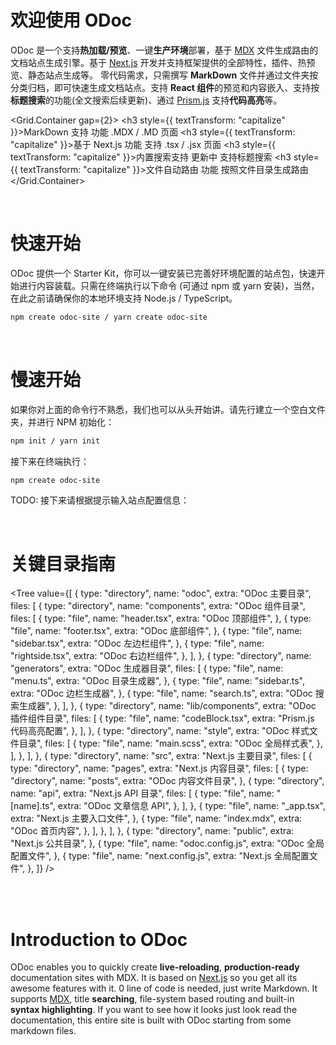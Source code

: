 
# 欢迎使用 ODoc

ODoc 是一个支持**热加载/预览**、一键**生产环境**部署，基于 [MDX](https://mdxjs.com) 文件生成路由的文档站点生成引擎。基于 [Next.js](https://www.nextjs.cn) 开发并支持框架提供的全部特性，插件、热预览、静态站点生成等。
零代码需求，只需撰写 **MarkDown** 文件并通过文件夹按分类归档，即可快速生成文档站点。支持 **React 组件**的预览和内容嵌入、支持按**标题搜索**的功能(全文搜索后续更新)、通过 [Prism.js](https://prismjs.com) 支持**代码高亮**等。

<Grid.Container gap={2}>
  <Grid md={6} xs={24}>
    <Card shadow>
      <h3 style={{ textTransform: "capitalize" }}>MarkDown 支持</h3>
      <span>
        <Badge type="success">功能</Badge> .MDX / .MD 页面
      </span>
    </Card>
  </Grid>
  <Grid md={6} xs={24}>
    <Card shadow>
      <h3 style={{ textTransform: "capitalize" }}>基于 Next.js</h3>
      <span>
        <Badge type="success">功能</Badge> 支持 .tsx / .jsx 页面
      </span>
    </Card>
  </Grid>
  <Grid md={6} xs={24}>
    <Card shadow>
      <h3 style={{ textTransform: "capitalize" }}>内置搜索支持</h3>
      <span>
        <Badge type="warning">更新中</Badge> 支持标题搜索
      </span>
    </Card>
  </Grid>
  <Grid md={6} xs={24}>
    <Card shadow>
      <h3 style={{ textTransform: "capitalize" }}>文件自动路由</h3>
      <span>
        <Badge type="success">功能</Badge> 按照文件目录生成路由
      </span>
    </Card>
  </Grid>
</Grid.Container>

<br />

# 快速开始

ODoc 提供一个 Starter Kit，你可以一键安装已完善好环境配置的站点包，快速开始进行内容装载。只需在终端执行以下命令 (可通过 npm 或 yarn 安装)，当然，在此之前请确保你的本地环境支持 Node.js / TypeScript。
```bash
npm create odoc-site / yarn create odoc-site
```

<br/>

# 慢速开始

如果你对上面的命令行不熟悉，我们也可以从头开始讲。请先行建立一个空白文件夹，并进行 NPM 初始化：
```bash
npm init / yarn init
```
接下来在终端执行：
```bash
npm create odoc-site
```
TODO: 接下来请根据提示输入站点配置信息：

<br/>

# 关键目录指南

<Tree
  value={[
    {
      type: "directory",
      name: "odoc",
      extra: "ODoc 主要目录",
      files: [
        {
          type: "directory",
          name: "components",
          extra: "ODoc 组件目录",
          files: [
            {
              type: "file",
              name: "header.tsx",
              extra: "ODoc 顶部组件",
            },
            {
              type: "file",
              name: "footer.tsx",
              extra: "ODoc 底部组件",
            },
            {
              type: "file",
              name: "sidebar.tsx",
              extra: "ODoc 左边栏组件",
            },
            {
              type: "file",
              name: "rightside.tsx",
              extra: "ODoc 右边栏组件",
            },
          ],
        },
        {
          type: "directory",
          name: "generators",
          extra: "ODoc 生成器目录",
          files: [
            {
              type: "file",
              name: "menu.ts",
              extra: "ODoc 目录生成器",
            },
            {
              type: "file",
              name: "sidebar.ts",
              extra: "ODoc 边栏生成器",
            },
            {
              type: "file",
              name: "search.ts",
              extra: "ODoc 搜索生成器",
            },
          ],
        },
        {
          type: "directory",
          name: "lib/components",
          extra: "ODoc 插件组件目录",
          files: [
            {
              type: "file",
              name: "codeBlock.tsx",
              extra: "Prism.js 代码高亮配置",
            },
          ],
        },
        {
          type: "directory",
          name: "style",
          extra: "ODoc 样式文件目录",
          files: [
            {
              type: "file",
              name: "main.scss",
              extra: "ODoc 全局样式表",
            },
          ],
        },
      ],
    },
    {
      type: "directory",
      name: "src",
      extra: "Next.js 主要目录",
      files: [
        {
          type: "directory",
          name: "pages",
          extra: "Next.js 内容目录",
          files: [
            {
              type: "directory",
              name: "posts",
              extra: "ODoc 内容文件目录",
            },
            {
              type: "directory",
              name: "api",
              extra: "Next.js API 目录",
              files: [
                {
                  type: "file",
                  name: "[name].ts",
                  extra: "ODoc 文章信息 API",
                },
              ],
            },
            {
              type: "file",
              name: "_app.tsx",
              extra: "Next.js 主要入口文件",
            },
            {
              type: "file",
              name: "index.mdx",
              extra: "ODoc 首页内容",
            },
          ],
        },
      ],
    },
    {
      type: "directory",
      name: "public",
      extra: "Next.js 公共目录",
    },
    {
      type: "file",
      name: "odoc.config.js",
      extra: "ODoc 全局配置文件",
    },
    {
      type: "file",
      name: "next.config.js",
      extra: "Next.js 全局配置文件",
    },
  ]}
/>

<br />
<br />

# Introduction to ODoc

ODoc enables you to quickly create **live-reloading**, **production-ready** documentation sites with MDX. It is based on [Next.js](https://www.nextjs.cn) so you get all its awesome features with it.
0 line of code is needed, just write Markdown. It supports [MDX](https://mdxjs.com), title **searching**, file-system based routing and built-in **syntax highlighting**.
If you want to see how it looks just look read the documentation, this entire site is built with ODoc starting from some markdown files.
